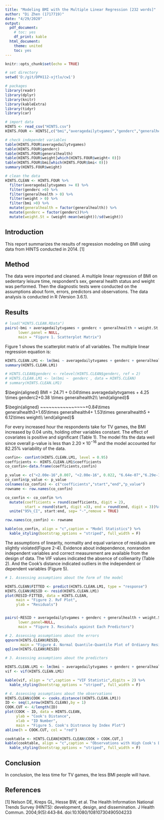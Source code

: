 ```yaml
---
title: "Modeling BMI with the Multiple Linear Regression [232 words]"
author: "Di Zhen (1717719)"
date: "4/29/2020"
output:
  pdf_document:
    # toc: yes
    df_print: kable
  html_document:
    theme: united
    toc: yes
---
```


```r
knitr::opts_chunk$set(echo = TRUE)
```


```r
# set directory
setwd('D:/git/DPH112-xjtlu/cw1')

# packages
library(readr)
library(dplyr)
library(knitr)
library(kableExtra)
library(tidyr)
library(car)

# import data
HINTS <- read_csv("HINTS.csv")
HINTS.FOUR <- HINTS[,c("bmi","averagedailytvgames","genderc","generalhealth","weight")]

# check independet variables
table(HINTS.FOUR$averagedailytvgames)
table(HINTS.FOUR$genderc)
table(HINTS.FOUR$generalhealth)
table(HINTS.FOUR$weight[which(HINTS.FOUR$weight< 0)])
table(HINTS.FOUR$bmi[which(HINTS.FOUR$bmi< 0)])
summary(HINTS.FOUR$weight)

# clean the data
HINTS.CLEAN <- HINTS.FOUR %>% 
  filter(averagedailytvgames >= 0) %>%
  filter(genderc >0) %>%
  filter(generalhealth > 0) %>%
  filter(weight > 0) %>%
  filter(bmi >0) %>%
  mutate(generalhealth = factor(generalhealth)) %>%
  mutate(genderc = factor(genderc))%>%
  mutate(weight.St = (weight-mean(weight))/sd(weight))

```

## Introduction

This report summarizes the results of regression modeling on BMI using data from HINTS conducted in 2014. [1]

## Method

The data were imported and cleaned. A multiple linear regression of BMI on sedentary leisure time, respondent's sex, general health status and weight was performed. Then the diagnostic tests were conducted on the assumptions about form, errors, predictors and observations. The data analysis is conducted in R (Version 3.6.1).

## Results


```r
# load("HINTS.CLEAN.RData")
pairs(~bmi + averagedailytvgames + genderc + generalhealth + weight.St, data = HINTS.CLEAN,
      lower.panel = NULL,
      main = "Figure 1. Scatterplot Matrix")
```

Figure 1 shows the scatterplot matrix of all variables. The multiple linear regression equation is:

```r
HINTS.CLEAN.LM1 <- lm(bmi ~ averagedailytvgames + genderc + generalhealth + weight.St, data = HINTS.CLEAN)
summary(HINTS.CLEAN.LM1)

# HINTS.CLEAN$genderc <- relevel(HINTS.CLEAN$genderc, ref = 2)
# HINTS.CLEAN.LM1 <- lm(bmi ~  genderc , data = HINTS.CLEAN)
# summary(HINTS.CLEAN.LM1)
```


$\begin{aligned}
    BMI = 24.71 + 0.04\times averagedailytvgames + 4.25 \times genderc2+0.38 \times generalhealth2\\
    \end{aligned}$    

$\begin{aligned}
    ~~~~~~~~~~~~~~~~+0.84\times generalhealth3+1.65\times generalhealth4+ 1.53\times generalhealth5 + 6.12\times weight\\
    \end{aligned}$
    
    
For every increased hour the respondents take for TV games, the BMI increased by 0.04 units, holding other variables constant.
The effect of covariates is positive and significant (Table 1). The model fits the data well since overall p-value is less than $2.20 \times 10 ^{-16}$ and the model accounted for 82.25% variability of the data.


```r
confin<- confint(HINTS.CLEAN.LM1, level = 0.95)
coefficients <- HINTS.CLEAN.LM1$coefficients
co_confin<-data.frame(coefficients,confin)

p_value <- c("<2.00e-16",0.007, "<2.00e-16", 0.022, "6.64e-07","6.29e-16","1.88e-07","<2.00e-16")
co_confin$p_value <- p_value
colnames(co_confin) <- c("coefficients","start","end","p_value")
rowname <- row.names(co_confin)

co_confin <- co_confin %>% 
  mutate(coefficients = round(coefficients, digit = 2),
         start = round(start, digit =3), end = round(end, digit = 3))%>%
  unite("95%_CI", start:end, sep= "-",remove = TRUE)

row.names(co_confin) <- rowname

kable(co_confin, align = "c",caption = "Model Statistics") %>%
  kable_styling(bootstrap_options = "striped", full_width = F)
```


The assumptions of linearity, normality and equal variance of residuals are slightly violated(Figure 2-4).
Evidence about independence, nonrandom independent variables and correct measurement are available from the design of data.
The VIF values indicated the absence of collienarity (Table 2).
And the Cook's distance indicated outliers in the independent or dependent variables (Figure 5). 

```r
# 1. Assessing assumptions about the form of the model

HINTS.CLEAN$FITTED <- predict(HINTS.CLEAN.LM1, type = "response")
HINTS.CLEAN$RESID <- resid(HINTS.CLEAN.LM1)
plot(RESID~FITTED, data = HINTS.CLEAN,
     main = "Figure 2. RvF Plot",
     ylab = "Residuals")


pairs(~RESID + averagedailytvgames + genderc + generalhealth + weight.St, data=HINTS.CLEAN,
      lower.panel=NULL,
      main = "Figure 3. Residuals against Each Predictors")

```



```r
# 2. Assessing assumptions about the errors
qqnorm(HINTS.CLEAN$RESID,
       main = "Figure 4. Normal Quantile-Quantile Plot of Ordianry Residuals")
qqline(HINTS.CLEAN$RESID)
```


```r
# 3. Assessing assumptions about the predictors

HINTS.CLEAN.LM1 <- lm(bmi ~ averagedailytvgames + genderc + generalhealth + weight.St, data = HINTS.CLEAN)
vif <- vif(HINTS.CLEAN.LM1)

kable(vif, align = "c",caption = "VIF Statistic",digits = 2) %>%
  kable_styling(bootstrap_options = "striped", full_width = F)

```


```r
# 4. Assessing assumptions about the observations
HINTS.CLEAN$COOK <- cooks.distance((HINTS.CLEAN.LM1))
ID <- seq(1,nrow(HINTS.CLEAN),by = 1)
COOK.CUT <- 4/length(ID)
plot(COOK ~ ID, data = HINTS.CLEAN,
     ylab = "Cook's Distance",
     xlab = "ID Number",
     main = "Figure 5. Cook's Distrance by Index Plot")
abline(h = COOK.CUT, col = "red")

```

```r
cooktable <- HINTS.CLEAN[HINTS.CLEAN$COOK > COOK.CUT,]
kable(cooktable, align = "c",caption = "Observations with High Cook's Distance",digits = 2) %>%
  kable_styling(bootstrap_options = "striped", full_width = F)
```

## Conclusion

In conclusion, the less time for TV games, the less BMI people will have.

## References

[1] Nelson DE, Kreps GL, Hesse BW, et al. The Health Information National Trends Survey (HINTS): development, design, and dissemination. J Health Commun. 2004;9(5):443‐84. doi:10.1080/10810730490504233